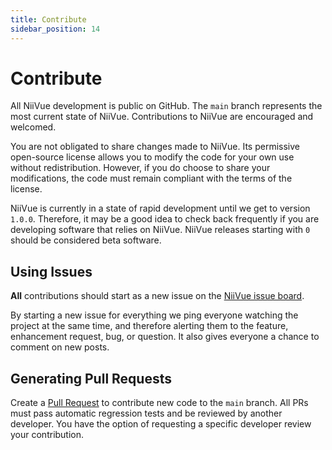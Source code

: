 ```yaml
---
title: Contribute
sidebar_position: 14
---
```


# Contribute

All NiiVue development is public on GitHub. The `main` branch represents the most current state of NiiVue. Contributions to NiiVue are encouraged and welcomed.

You are not obligated to share changes made to NiiVue. Its permissive open-source license allows you to modify the code for your own use without redistribution. However, if you do choose to share your modifications, the code must remain compliant with the terms of the license.

NiiVue is currently in a state of rapid development until we get to version `1.0.0`. Therefore, it may be a good idea to check back frequently if you are developing software that relies on NiiVue. NiiVue releases starting with `0` should be considered beta software.

## Using Issues

**All** contributions should start as a new issue on the [NiiVue issue board](https://github.com/niivue/niivue/issues).

By starting a new issue for everything we ping everyone watching the project at the same time, and therefore alerting them to the feature, enhancement request, bug, or question. It also gives everyone a chance to comment on new posts.

## Generating Pull Requests

Create a [Pull Request](https://github.com/niivue/niivue/pulls) to contribute new code to the `main` branch. All PRs must pass automatic regression tests and be reviewed by another developer. You have the option of requesting a specific developer review your contribution.

